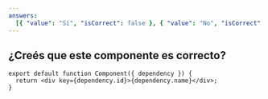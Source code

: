 ```yaml
---
answers:
  [{ "value": "Sí", "isCorrect": false }, { "value": "No", "isCorrect": true }]
---
```


## ¿Creés que este componente es correcto?

```tsx
export default function Component({ dependency }) {
  return <div key={dependency.id}>{dependency.name}</div>;
}
```
